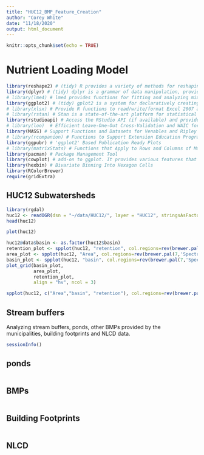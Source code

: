 ```yaml
---
title: "HUC12_BMP_Feature_Creation"
author: "Corey White"
date: "11/18/2020"
output: html_document
---
```


```r
knitr::opts_chunk$set(echo = TRUE)
```
# Nutrient Loading Model

```r
library(reshape2) # (tidy) R provides a variety of methods for reshaping data prior to analysis.
library(dplyr) # (tidy) dplyr is a grammar of data manipulation, providing a consistent set of verbs that help you solve the most common data manipulation challenges:
# library(lme4) # lme4 provides functions for fitting and analyzing mixed models: linear (lmer), generalized linear(glmer) and nonlinear (nlmer.)
library(ggplot2) # (tidy) gplot2 is a system for declaratively creating graphics
# library(xlsx) # Provide R functions to read/write/format Excel 2007 and Excel 97/2000/XP/2003 file formats.
# library(rstan) # Stan is a state-of-the-art platform for statistical modeling and high-performance statistical computation. 
library(rstudioapi) # Access the RStudio API (if available) and provide informative error messages when it's not.
# library(loo)  # Efficient Leave-One-Out Cross-Validation and WAIC for Bayesian Models
library(MASS) # Support Functions and Datasets for Venables and Ripley's MASS
# library(rcompanion) # Functions to Support Extension Education Program Evaluation
library(ggpubr) # 'ggplot2' Based Publication Ready Plots
# library(matrixStats) # Functions that Apply to Rows and Columns of Matrices (and to Vectors)
library(pacman) # Package Management Tool
library(cowplot) # add-on to ggplot. It provides various features that help with creating publication-quality figures, such as a set of themes, functions to align plots and arrange them into complex compound figures, and functions that make it easy to annotate plots and or mix plots with images.
library(hexbin) # Bivariate Binning Into Hexagon Cells
library(RColorBrewer)
require(gridExtra)
```
## HUC12 Subwatersheds

```r
library(rgdal)
huc12 <- readOGR(dsn = "~/data/HUC12/", layer = "HUC12", stringsAsFactors = F)
head(huc12)
```
```r
plot(huc12)
```


```r
huc12@data$basin <- as.factor(huc12$basin)                              # Convert character vector to factor
retention_plot <- spplot(huc12, "retention", col.regions=rev(brewer.pal(7,'Spectral')), cuts=6, main="HUC12 Retention")
area_plot <- spplot(huc12, "Area", col.regions=rev(brewer.pal(7,'Spectral')), cuts=6, main="HUC12 Area")
basin_plot <- spplot(huc12, "basin", col.regions=rev(brewer.pal(7,'Spectral')), cuts=6, main="HUC12 Basin Membership")
plot_grid(basin_plot,
          area_plot,
          retention_plot, 
          align = "hv", ncol = 3)
```


```r
spplot(huc12, c("Area","basin", "retention"), col.regions=rev(brewer.pal(7,'Spectral')), cuts=6, main="HUC12 by Basin", scales = list(draw = TRUE))
```


## Stream buffers

Analyzing stream buffers, ponds, other BMPs provided by the municipalities, building footprints and NLCD data.

```r
sessionInfo()
```

## ponds

```r

```

## BMPs

```r

```

## Building Footprints

```r

```

## NLCD

```r

```